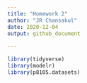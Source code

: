 ```yaml
---
title: "Homework 2"
author: "JR Chansakul"
date: 2020-12-04
output: github_document
  
---
```


```r
library(tidyverse)
library(modelr)
library(p8105.datasets)
```
